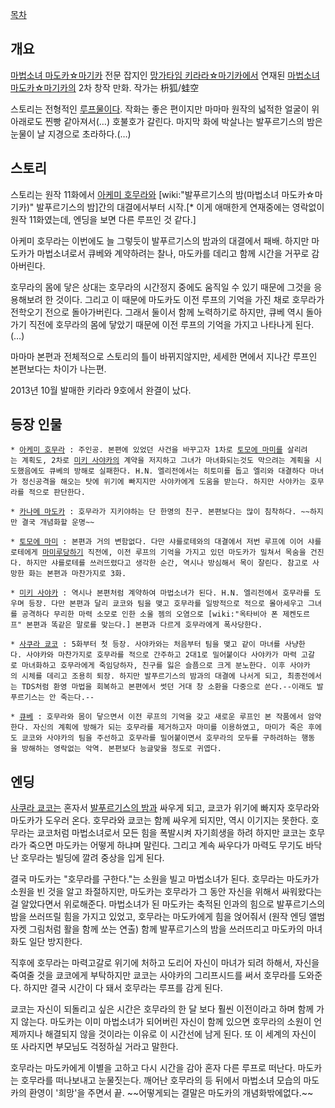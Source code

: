 [[목차]]

== 개요 ==
[[마법소녀 마도카☆마기카]] 전문 잡지인 [[망가타임 키라라☆마기카]]에서 연재된 [[마법소녀 마도카☆마기카]]의 2차 창작 만화. 작가는 枡狐/蛙空

스토리는 전형적인 [[루프물]]이다. 작화는 좋은 편이지만 마마마 원작의 넓적한 얼굴이 위아래로도 찐빵 같아져서(…) 호불호가 갈린다. 마지막 화에 박살나는 발푸르기스의 밤은 눈물이 날 지경으로 초라하다.(…)

== 스토리 ==
스토리는 원작 11화에서 [[아케미 호무라]]와 [wiki:"발푸르기스의 밤(마법소녀 마도카☆마기카)" 발푸르기스의 밤]간의 대결에서부터 시작.[* 이게 애매한게 연재중에는 영락없이 원작 11화였는데, 엔딩을 보면 다른 루프인 것 같다.]

아케미 호무라는 이번에도 늘 그렇듯이 발푸르기스의 밤과의 대결에서 패배. 하지만 마도카가 마법소녀로서 큐베와 계약하려는 찰나, 마도카를 데리고 함께 시간을 거꾸로 감아버린다.

호무라의 몸에 닿은 상대는 호무라의 시간정지 중에도 움직일 수 있기 때문에 그것을 응용해보려 한 것이다. 그리고 이 때문에 마도카도 이전 루프의 기억을 가진 채로 호무라가 전학오기 전으로 돌아가버린다. 그래서 둘이서 함께 노력하기로 하지만, 큐베 역시 돌아가기 직전에 호무라의 몸에 닿았기 때문에 이전 루프의 기억을 가지고 나타나게 된다.(…)

마마마 본편과 전체적으로 스토리의 틀이 바뀌지않지만, 세세한 면에서 지나간 루프인 본편보다는 차이가 나는편.

2013년 10월 발매한 키라라 9호에서 완결이 났다.

== 등장 인물 ==
 * [[아케미 호무라]] : 주인공. 본편에 있었던 사건을 바꾸고자 1차로 [[토모에 마미]]를 살리려는 계획도, 2차로 [[미키 사야카]]의 계약을 저지하고 그녀가 마녀화되는것도 막으려는 계획을 시도했음에도 큐베의 방해로 실패한다. H.N. 엘리전에서는 히토미를 돕고 엘리와 대결하다 마녀가 정신공격을 해오는 탓에 위기에 빠지지만 사야카에게 도움을 받는다. 하지만 사야카는 호무라를 적으로 판단한다.

 * [[카나메 마도카]] : 호무라가 지키야하는 단 한명의 친구. 본편보다는 많이 침착하다. ~~하지만 결국 개념화할 운명~~

 * [[토모에 마미]] : 본편과 거의 변함없다. 다만 샤를로테와의 대결에서 저번 루프에 이어 샤를로테에게 [[마미루]]당하기 직전에, 이전 루프의 기억을 가지고 있던 마도카가 밀쳐서 목숨을 건진다. 하지만 샤를로테를 쓰러뜨렸다고 생각한 순간, 역시나 방심해서 목이 잘린다. 참고로 사망한 화는 본편과 마찬가지로 3화.

 * [[미키 사야카]] : 역시나 본편처럼 계약하여 마법소녀가 된다. H.N. 엘리전에서 호무라를 도우며 등장. 다만 본편과 달리 쿄코와 팀을 맺고 호무라를 일방적으로 적으로 몰아세우고 그녀를 공격하다 무리한 마력 소모로 인한 소울 젬의 오염으로 [wiki:"옥타비아 폰 제켄도르프" 본편과 똑같은 말로를 맞는다.] 본편과 다르게 호무라에게 폭사당한다.

 * [[사쿠라 쿄코]] : 5화부터 첫 등장. 사야카와는 처음부터 팀을 맺고 같이 마녀를 사냥한다. 사야카와 마찬가지로 호무라를 적으로 간주하고 2대1로 밀어붙이다 사야카가 마력 고갈로 마녀화하고 호무라에게 죽임당하자, 친구를 잃은 슬픔으로 크게 분노한다. 이후 사야카의 시체를 데리고 조용히 퇴장. 하지만 발푸르기스의 밤과의 대결에 나서게 되고, 최종전에서는 TDS처럼 환영 마법을 회복하고 본편에서 썻던 거대 창 소환을 다중으로 쓴다.--이래도 발푸르기스는 안 죽는다.--

 * [[큐베]] : 호무라와 몸이 닿으면서 이전 루프의 기억을 갖고 새로운 루프인 본 작품에서 암약한다. 자신의 계획에 방해가 되는 호무라를 제거하고자 마미를 이용하였고, 마미가 죽은 후에도 쿄코와 사야카의 팀을 주선하고 호무라를 밀어붙이면서 호무라의 모두를 구하려하는 행동을 방해하는 영락없는 악역. 본편보다 능글맞을 정도로 귀엽다.

== 엔딩 ==
[[사쿠라 쿄코]]는 혼자서 [[발푸르기스의 밤]]과 싸우게 되고, 쿄코가 위기에 빠지자 호무라와 마도카가 도우러 온다. 호무라와 쿄코는 함께 싸우게 되지만, 역시 이기지는 못한다. 호무라는 쿄코처럼 마법소녀로서 모든 힘을 폭발시켜 자기희생을 하려 하지만 쿄코는 호무라가 죽으면 마도카는 어떻게 하냐며 말린다. 그리고 계속 싸우다가 마력도 무기도 바닥난 호무라는 빌딩에 깔려 중상을 입게 된다.

결국 마도카는 "호무라를 구한다."는 소원을 빌고 마법소녀가 된다. 호무라는 마도카가 소원을 빈 것을 알고 좌절하지만, 마도카는 호무라가 그 동안 자신을 위해서 싸워왔다는 걸 알았다면서 위로해준다. 마법소녀가 된 마도카는 축적된 인과의 힘으로 발푸르기스의 밤을 쓰러뜨릴 힘을 가지고 있었고, 호무라는 마도카에게 힘을 얹어줘서 (원작 엔딩 앨범 자켓 그림처럼 활을 함께 쏘는 연출) 함께 발푸르기스의 밤을 쓰러뜨리고 마도카의 마녀화도 일단 방지한다.

직후에 호무라는 마력고갈로 위기에 처하고 도리어 자신이 마녀가 되려 하해서, 자신을 죽여줄 것을 쿄코에게 부탁하지만 쿄코는 사야카의 그리프시드를 써서 호무라를 도와준다. 하지만 결국 시간이 다 돼서 호무라는 루프를 감게 된다.

쿄코는 자신이 되돌리고 싶은 시간은 호무라의 한 달 보다 훨씬 이전이라고 하며 함께 가지 않는다. 마도카는 이미 마법소녀가 되어버린 자신이 함께 있으면 호무라의 소원이 언제까지나 해결되지 않을 것이라는 이유로 이 시간선에 남게 된다. 또 이 세계의 자신이 또 사라지면 부모님도 걱정하실 거라고 말한다.

호무라는 마도카에게 이별을 고하고 다시 시간을 감아 혼자 다른 루프로 떠난다. 마도카는 호무라를 떠나보내고 눈물짓는다. 깨어난 호무라의 등 뒤에서 마법소녀 모습의 마도카의 환영이 '희망'을 주면서 끝. ~~어떻게되는 결말은 마도카의 개념화밖에없다.~~
